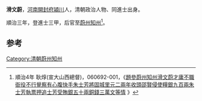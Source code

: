 '''滑文蔚'''，[[河南|河南]][[開封府|開封府]][[潁川|潁川]]人，清朝政治人物、同進士出身。

順治三年，登進士三甲，后官至[[蔚州|蔚州]][[知州|知州]]<ref>順治4年 耿焞(宣大山西總督)，060692-001，《[http://140.109.18.158/digiarch2/content/repository/resource_content.jsp?queryString=%E8%AA%9E%E8%A8%80&oid=2570931&queryType=qc 題參蔚州知州滑文蔚才庸不職衙役不行覺察有心腹快手朱士芳將固城里元二兩年收頭邵賢侵使糧銀九百兩朱士芳執票押追士芳受賄銀五十兩銅錢三萬文等情] {{Wayback|url=http://140.109.18.158/digiarch2/content/repository/resource_content.jsp?queryString=%E8%AA%9E%E8%A8%80&oid=2570931&queryType=qc |date=20160304235831 }}》</ref>。

==参考==
{{reflist}}
{{清朝人物小作品}}
{{順治三年丙戌科殿試金榜}}
[[Category:清朝蔚州知州|Category:清朝蔚州知州]]